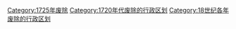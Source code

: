 [[Category:1725年废除|Category:1725年废除]]
[[Category:1720年代废除的行政区划|Category:1720年代废除的行政区划]]
[[Category:18世纪各年废除的行政区划|Category:18世纪各年废除的行政区划]]